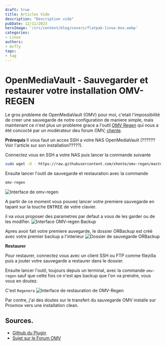 ```yaml
---
draft: true
title: Articles Vide
description: "Description vide"
pubDate: 12/11/2023
heroImage: '/src/content/blog/covers/flatpak-linux-box.webp'
categories: 
- Linux
authors: 
- mcfly
tags:
- tag
---
```


# OpenMediaVault - Sauvegarder et restaurer votre installation OMV-REGEN


Le gros probleme de OpenMediaVault (OMV) pour moi, c'etait l'impossibilité de creer une sauvegarde de notre configuration de maniere simple, mais maintenant ce n'est plus un probleme grace a l'outil [OMV Regen]() qui nous a été concocté par un modérateur deu forum OMV, [chente](https://forum.openmediavault.org/wsc/index.php?user/35013-chente/).

**Prérequis**
Il vous faut un acces SSH a votre NAS OpenMediaVault (??????Voir l'article sur son installation?????).

Connectez vous en SSH a votre NAS puis lancer la commande suivante 
```bash
sudo wget -O - https://raw.githubusercontent.com/xhente/omv-regen/master/omv-regen.sh | sudo bash
```

Ensuite lancer l'outil de sauvegarde et restauration avec la commande 

```bash
omv-regen
```
![Interface de omv-regen](./img/omv-regen.png)

A partir de ce moment vous pouvez lancer votre premiere sauvegarde en tapant sur la touche <span><kbd>ENTREE</kbd></span> de votre clavier.

il va vous proposer des parametres par defaut a vous de les garder ou de les modifier.
![Interface OMV-regen Backup](./img/omv-regen_backup.png)

Apres avoir fait votre premiere auvegarde, le dossier ORBackup est créé avec votre premier backup a l'interieur 
![Dossier de sauvegarde ORBackup](./img/orbackup_folder.png)

**Restaurer**

Pour restaurer, connectez vous avec un client SSH ou FTP comme filezilla puis a jouter votre sauvegarde a restaurer dans le dossier.

Ensuite lancer l'outil, toujours depuis un terminal, avec la commande `omv-regen` sauf que cette fois ce n'est aps backup que l'on va prendre, vous vous en doutez.

C'est `Regenera` 
![Interface de restauration de OMV-Regen](./img/omv-regen_restore.png)

Par contre, j'ai des doutes sur le transfert du sauvegarde OMV installe sur Proxmox vers une installation clean.
## Sources.
* [Github du Plugin](https://github.com/xhente/omv-regen/blob/master/README.md)
* [Sujet sur le Forum OMV](https://forum.openmediavault.org/index.php?thread/47589-how-to-migrate-restore-omv-settings-to-another-system-with-omv-regen/)

